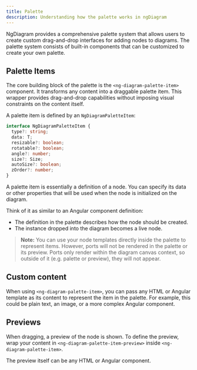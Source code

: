 ```yaml
---
title: Palette
description: Understanding how the palette works in ngDiagram
---
```



NgDiagram provides a comprehensive palette system that allows users to create custom drag-and-drop interfaces for adding nodes to diagrams.
The palette system consists of built-in components that can be customized to create your own palette.

## Palette Items

The core building block of the palette is the `<ng-diagram-palette-item>` component.
It transforms any content into a draggable palette item. This wrapper provides drag-and-drop capabilities without imposing visual constraints on the content itself.

A palette item is defined by an `NgDiagramPaletteItem`:

```typescript
interface NgDiagramPaletteItem {
  type?: string;
  data: T;
  resizable?: boolean;
  rotatable?: boolean;
  angle?: number;
  size?: Size;
  autoSize?: boolean;
  zOrder?: number;
}
```

A palette item is essentially a definition of a node. You can specify its data or other properties that will be used when the node is initialized on the diagram.

Think of it as similar to an Angular component definition:

- The definition in the palette describes how the node should be created.
- The instance dropped into the diagram becomes a live node.

> **Note:** You can use your node templates directly inside the palette to represent items.
> However, ports will not be rendered in the palette or its preview. Ports only render within the diagram canvas context, so outside of it (e.g. palette or preview), they will not appear.

## Custom content

When using `<ng-diagram-palette-item>`, you can pass any HTML or Angular template as its content to represent the item in the palette.
For example, this could be plain text, an image, or a more complex Angular component.

## Previews

When dragging, a preview of the node is shown.
To define the preview, wrap your content in `<ng-diagram-palette-item-preview>` inside `<ng-diagram-palette-item>`.

The preview itself can be any HTML or Angular component.


<Palette />

<ExampleViewer dirName="examples/palette" />
